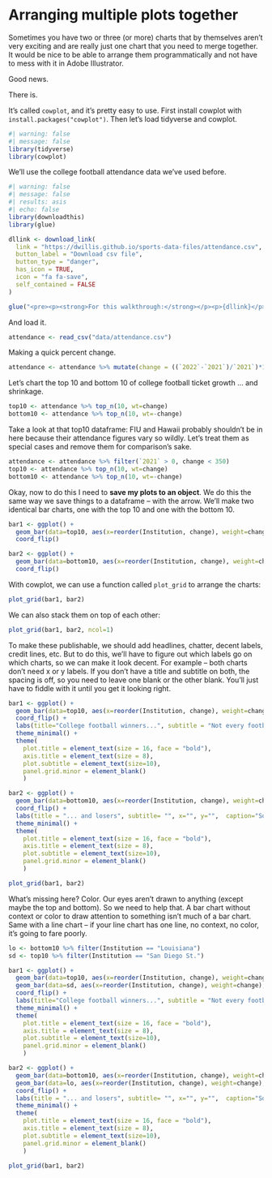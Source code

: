 # Arranging multiple plots together

Sometimes you have two or three (or more) charts that by themselves aren't very exciting and are really just one chart that you need to merge together. It would be nice to be able to arrange them programmatically and not have to mess with it in Adobe Illustrator.

Good news.

There is.

It's called `cowplot`, and it's pretty easy to use. First install cowplot with `install.packages("cowplot")`. Then let's load tidyverse and cowplot.

```r
#| warning: false
#| message: false
library(tidyverse)
library(cowplot)
```

We'll use the college football attendance data we've used before.

```r
#| warning: false
#| message: false
#| results: asis
#| echo: false
library(downloadthis)
library(glue)

dllink <- download_link(
  link = "https://dwillis.github.io/sports-data-files/attendance.csv",
  button_label = "Download csv file",
  button_type = "danger",
  has_icon = TRUE,
  icon = "fa fa-save",
  self_contained = FALSE
)

glue("<pre><p><strong>For this walkthrough:</strong></p><p>{dllink}</p></pre>")
```

And load it.

```r
attendance <- read_csv("data/attendance.csv")
```

Making a quick percent change.

```r
attendance <- attendance %>% mutate(change = ((`2022`-`2021`)/`2021`)*100)
```

Let's chart the top 10 and bottom 10 of college football ticket growth ... and shrinkage.

```r
top10 <- attendance %>% top_n(10, wt=change)
bottom10 <- attendance %>% top_n(10, wt=-change)
```

Take a look at that top10 dataframe: FIU and Hawaii probably shouldn't be in here because their attendance figures vary so wildly. Let's treat them as special cases and remove them for comparison's sake.

```r
attendance <- attendance %>% filter(`2021` > 0, change < 350)
top10 <- attendance %>% top_n(10, wt=change)
bottom10 <- attendance %>% top_n(10, wt=-change)
```


Okay, now to do this I need to **save my plots to an object**. We do this the same way we save things to a dataframe -- with the arrow. We'll make two identical bar charts, one with the top 10 and one with the bottom 10.

```r
bar1 <- ggplot() + 
  geom_bar(data=top10, aes(x=reorder(Institution, change), weight=change)) +
  coord_flip()
```

```r
bar2 <- ggplot() + 
  geom_bar(data=bottom10, aes(x=reorder(Institution, change), weight=change)) +
  coord_flip()
```

With cowplot, we can use a function called `plot_grid` to arrange the charts:

```r
plot_grid(bar1, bar2) 
```

We can also stack them on top of each other:

```r
plot_grid(bar1, bar2, ncol=1) 
```

To make these publishable, we should add headlines, chatter, decent labels, credit lines, etc. But to do this, we'll have to figure out which labels go on which charts, so we can make it look decent. For example -- both charts don't need x or y labels. If you don't have a title and subtitle on both, the spacing is off, so you need to leave one blank or the other blank. You'll just have to fiddle with it until you get it looking right. 

```r
bar1 <- ggplot() + 
  geom_bar(data=top10, aes(x=reorder(Institution, change), weight=change)) +
  coord_flip() + 
  labs(title="College football winners...", subtitle = "Not every football program saw attendance shrink in 2022. But some really did.",  x="", y="Percent change", caption = "") + 
  theme_minimal() + 
  theme(
    plot.title = element_text(size = 16, face = "bold"),
    axis.title = element_text(size = 8), 
    plot.subtitle = element_text(size=10), 
    panel.grid.minor = element_blank()
    )
```

```r
bar2 <- ggplot() + 
  geom_bar(data=bottom10, aes(x=reorder(Institution, change), weight=change)) +
  coord_flip() +  
  labs(title = "... and losers", subtitle= "", x="", y="",  caption="Source: NCAA | By Derek Willis") + 
  theme_minimal() + 
  theme(
    plot.title = element_text(size = 16, face = "bold"),
    axis.title = element_text(size = 8), 
    plot.subtitle = element_text(size=10), 
    panel.grid.minor = element_blank()
    )
```

```r
plot_grid(bar1, bar2) 
```

What's missing here? Color. Our eyes aren't drawn to anything (except maybe the top and bottom). So we need to help that. A bar chart without context or color to draw attention to something isn't much of a bar chart. Same with a line chart -- if your line chart has one line, no context, no color, it's going to fare poorly.

```r
lo <- bottom10 %>% filter(Institution == "Louisiana")
sd <- top10 %>% filter(Institution == "San Diego St.")
```

```r
bar1 <- ggplot() + 
  geom_bar(data=top10, aes(x=reorder(Institution, change), weight=change)) + 
  geom_bar(data=sd, aes(x=reorder(Institution, change), weight=change), fill="#011E41") + 
  coord_flip() + 
  labs(title="College football winners...", subtitle = "Not every football program saw attendance shrink in 2018. But some really did.",  x="", y="Percent change", caption = "") +
  theme_minimal() + 
  theme(
    plot.title = element_text(size = 16, face = "bold"),
    axis.title = element_text(size = 8), 
    plot.subtitle = element_text(size=10), 
    panel.grid.minor = element_blank()
    )
```

```r
bar2 <- ggplot() + 
  geom_bar(data=bottom10, aes(x=reorder(Institution, change), weight=change)) + 
  geom_bar(data=lo, aes(x=reorder(Institution, change), weight=change), fill="#006F71") + 
  coord_flip() +  
  labs(title = "... and losers", subtitle= "", x="", y="",  caption="Source: NCAA | By Derek Willis") + 
  theme_minimal() + 
  theme(
    plot.title = element_text(size = 16, face = "bold"),
    axis.title = element_text(size = 8), 
    plot.subtitle = element_text(size=10), 
    panel.grid.minor = element_blank()
    )
```

```r
plot_grid(bar1, bar2) 
```

